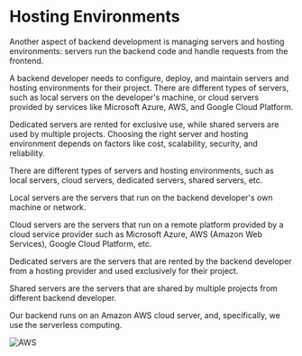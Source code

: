 # Hosting Environments

Another aspect of backend development is managing servers and hosting environments: servers run the backend code and handle requests from the frontend.

A backend developer needs to configure, deploy, and maintain servers and hosting environments for their project. There are different types of servers, such as local servers on the developer's machine, or cloud servers provided by services like Microsoft Azure, AWS, and Google Cloud Platform.

Dedicated servers are rented for exclusive use, while shared servers are used by multiple projects. Choosing the right server and hosting environment depends on factors like cost, scalability, security, and reliability.

There are different types of servers and hosting environments, such as local servers, cloud servers, dedicated servers, shared servers, etc.

Local servers are the servers that run on the backend developer's own machine or network.

Cloud servers are the servers that run on a remote platform provided by a cloud service provider such as Microsoft Azure, AWS (Amazon Web Services), Google Cloud Platform, etc.

Dedicated servers are the servers that are rented by the backend developer from a hosting provider and used exclusively for their project.

Shared servers are the servers that are shared by multiple projects from different backend developer.

Our backend runs on an Amazon AWS cloud server, and, specifically, we use the serverless computing.

![AWS](./images/aws.png)

